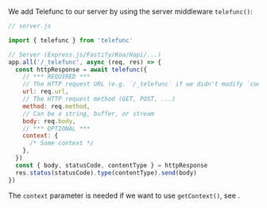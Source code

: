 
We add Telefunc to our server by using the server middleware `telefunc()`:

```js
// server.js

import { telefunc } from 'telefunc'

// Server (Express.js/Fastify/Koa/Hapi/...)
app.all('/_telefunc', async (req, res) => {
  const httpResponse = await telefunc({
    // *** REQUIRED ***
    // The HTTP request URL (e.g. `/_telefunc` if we didn't modify `config.telefuncUrl`)
    url: req.url,
    // The HTTP request method (GET, POST, ...)
    method: req.method,
    // Can be a string, buffer, or stream
    body: req.body,
    // *** OPTIONAL ***
    context: {
      /* Some context */
    },
  })
  const { body, statusCode, contentType } = httpResponse
  res.status(statusCode).type(contentType).send(body)
})
```

The `context` parameter is needed if we want to use `getContext()`, see <Link href="/getContext#provide" />.
